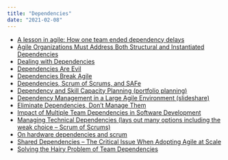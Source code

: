 ```yaml
---
title: "Dependencies"
date: "2021-02-08"
---
```


<HighlightBox heading="Resource Links" variant="resourceLinks">

- [A lesson in agile: How one team ended dependency delays](https://techbeacon.com/app-dev-testing/lesson-agile-how-one-team-ended-dependency-delays)
- [Agile Organizations Must Address Both Structural and Instantiated Dependencies](https://innolution.com/blog/agile-organizations-must-address-both-structural-and-instantiated-dependencies)
- [Dealing with Dependencies](https://insideproduct.co/dealing-with-dependencies/)
- [Dependencies Are Evil](https://www.leadingagile.com/2015/09/dependencies-are-evil/)
- [Dependencies Break Agile](https://www.leadingagile.com/2011/10/dependencies-break-agile/)
- [Dependencies, Scrum of Scrums, and SAFe](https://ronjeffries.com/articles/2015-02-08-dependencies/)
- [Dependency and Skill Capacity Planning (portfolio planning)](https://focusedobjective.com/dependency-skill-capacity-planning-portfolio-planning/)
- [Dependency Management in a Large Agile Environment (slideshare)](https://www.slideshare.net/sgreene/dependency-management-in-a-large-agile-environment-presentation)
- [Eliminate Dependencies, Don’t Manage Them](https://less.works/blog/2018/07/22/eliminate-dependencies)
- [Impact of Multiple Team Dependencies in Software Development](https://observablehq.com/@troymagennis/impact-of-multiple-team-dependencies-in-software-developm)
- [Managing Technical Dependencies (lays out many options including the weak choice – Scrum of Scrums)](https://www.agilecoachjournal.com/2012-04-26/managing-technical-dependencies)
- [On hardware dependencies and scrum](https://www.embedded.com/on-hardware-dependencies-and-scrum/)
- [Shared Dependencies – The Critical Issue When Adopting Agile at Scale](https://innolution.com/blog/shared-dependencies-the-critical-issue-when-adopting-agile-at-scale)
- [Solving the Hairy Problem of Team Dependencies](https://github.com/FocusedObjective/FocusedObjective.Resources/blob/master/Presentations/Agile%202015%20-%20Entangled%20-%20Solving%20the%20Hairy%20Problem%20of%20Team%20Dependencies%20\(Troy%20Magennis\).pdf)
</HighlightBox>
